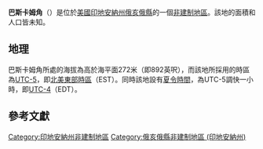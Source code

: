 {{noteTA
|G1=USState
|G2=地名
|G3=Unit
}}
{{Infobox settlement
|official_name            = 巴斯卡姆角
|native_name = Bascom Corner
|settlement_type          = [[非建制地區|非建制地區]]
|image_skyline            = 
|imagesize                = 
|pushpin_map              = USA Indiana
|pushpin_label            = 巴斯卡姆角
|pushpin_label_position   = top
|pushpin_map_caption      = 巴斯卡姆角在印地安納州的位置
|subdivision_type         = [[世界政區索引|國家]]
|subdivision_type1        = [[美国州份|州份]]
|subdivision_type2        = [[印地安納州行政区划|縣]]
|subdivision_name         = [[美国|美国]]
|subdivision_name1        = [[印地安納州|印地安納州]]
|subdivision_name2        = [[俄亥俄縣_(印地安納州)|俄亥俄縣]]
|elevation_ft             = 892
|elevation_m              = 272
|area_total_km2           = 
|area_total_sq_mi         = 
|area_land_km2            = 
|area_land_sq_mi          = 
|area_water_km2           = 
|area_water_sq_mi         = 
|population_as_of         = 2010
|population_footnotes     = 
|population_total         = 
|population_metro         = 
|population_density_km2   = auto
|population_density_sq_mi = auto
|timezone                 = [[北美东部时区|北美东部时区]]
|utc_offset               = -5
|coordinates              = {{coord|38|54|32|N|84|58|07|W|display=inline,title}}
| coor_pinpoint           = 
| coordinates_footnotes   = 
|timezone_DST             = EDT
|utc_offset_DST           = -4
|postal_code_type         = [[美國郵區編號|郵區編號]]
|postal_code              = 47040
|area_code                = {{link-en|电话区号812|Area code 812|812}}
|blank_name = [[地名信息系统|GNIS ID]]
|blank_info = 430555<ref name="GNIS">{{cite gnis|430555|Bascom Corner}}</ref>
}}
'''巴斯卡姆角'''（{{lang-en|Bascom Corner}}）是位於[[美國|美國]][[印地安納州|印地安納州]][[俄亥俄縣_(印地安納州)|俄亥俄縣]]的一個[[非建制地區|非建制地區]]。該地的面積和人口皆未知。

== 地理 ==
巴斯卡姆角所處的海拔為高於海平面272米（即892英呎），而該地所採用的時區為[[UTC-5|UTC-5]]，即[[北美東部時區|北美東部時區]]（EST）。同時該地設有[[夏令時間|夏令時間]]，為UTC-5調快一小時，即[[UTC-4|UTC-4]]（EDT）。

== 參考文獻 ==
{{reflist}}

{{俄亥俄縣 (印地安納州)}}

{{DEFAULTSORT:Bascom Corner}}
[[Category:印地安納州非建制地區|Category:印地安納州非建制地區]]
[[Category:俄亥俄縣非建制地區_(印地安納州)|Category:俄亥俄縣非建制地區 (印地安納州)]]

{{Indiana-geo-stub}}